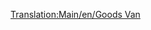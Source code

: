[[Translation:Main/en/Goods Van]]{{en/-}}{{Template:Wagon/Fr
|Nom=Wagon de marchandises
|Coût=1 484£ (2 968$)
|Poids=21 / 33 t
|Image=[[File:en/Goodsvan.png]]
|Capacité=25 caisses de marchandises
|MonoCoût=1 484£ (2 968$)
|MonoPoids=21 / 36 t
|MonoCapacité=30 caisses de marchandises
|MagCoût=1 484£ (2 968$)
|MagPoids=21 / 37 t
|MagCapacité=32 caisses de marchandises
|Description=Les [[Main/fr/Wagon de marchandises|wagons de marchandises]] est adapté pour les [[Main/fr/Marchandises|marchandises]]. Ce wagon est disponible sous les climats [[Main/en/Climat/Fr#Tempéré|tempéré]], [[Main/en/Climat/Fr#Subarctique|subarctique]] et [[Main/en/Climat/Fr#Subtropical|subtropical]].
}}